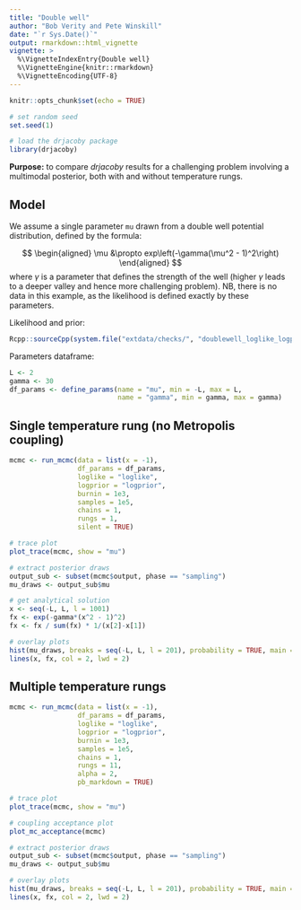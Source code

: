 ```yaml
---
title: "Double well"
author: "Bob Verity and Pete Winskill"
date: "`r Sys.Date()`"
output: rmarkdown::html_vignette
vignette: >
  %\VignetteIndexEntry{Double well}
  %\VignetteEngine{knitr::rmarkdown}
  %\VignetteEncoding{UTF-8}
---
```


```r
knitr::opts_chunk$set(echo = TRUE)
```

```r
# set random seed
set.seed(1)

# load the drjacoby package
library(drjacoby)
```

**Purpose:** to compare *drjacoby* results for a challenging problem involving a multimodal posterior, both with and without temperature rungs.

## Model

We assume a single parameter `mu` drawn from a double well potential distribution, defined by the formula:

$$
\begin{aligned}
  \mu &\propto exp\left(-\gamma(\mu^2 - 1)^2\right)
\end{aligned}
$$
where $\gamma$ is a parameter that defines the strength of the well (higher $\gamma$ leads to a deeper valley and hence more challenging problem). NB, there is no data in this example, as the likelihood is defined exactly by these parameters.

Likelihood and prior:

```r
Rcpp::sourceCpp(system.file("extdata/checks/", "doublewell_loglike_logprior.cpp", package = 'drjacoby', mustWork = TRUE))
```

Parameters dataframe:

```r
L <- 2
gamma <- 30
df_params <- define_params(name = "mu", min = -L, max = L,
                           name = "gamma", min = gamma, max = gamma)
```


## Single temperature rung (no Metropolis coupling)

```r
mcmc <- run_mcmc(data = list(x = -1),
                 df_params = df_params,
                 loglike = "loglike",
                 logprior = "logprior",
                 burnin = 1e3,
                 samples = 1e5,
                 chains = 1,
                 rungs = 1,
                 silent = TRUE)
```

```r
# trace plot
plot_trace(mcmc, show = "mu")
```

```r
# extract posterior draws
output_sub <- subset(mcmc$output, phase == "sampling")
mu_draws <- output_sub$mu

# get analytical solution
x <- seq(-L, L, l = 1001)
fx <- exp(-gamma*(x^2 - 1)^2)
fx <- fx / sum(fx) * 1/(x[2]-x[1])

# overlay plots
hist(mu_draws, breaks = seq(-L, L, l = 201), probability = TRUE, main = "", col = "black")
lines(x, fx, col = 2, lwd = 2)
```


## Multiple temperature rungs

```r
mcmc <- run_mcmc(data = list(x = -1),
                 df_params = df_params,
                 loglike = "loglike",
                 logprior = "logprior",
                 burnin = 1e3,
                 samples = 1e5,
                 chains = 1,
                 rungs = 11,
                 alpha = 2,
                 pb_markdown = TRUE)
```

```r
# trace plot
plot_trace(mcmc, show = "mu")

# coupling acceptance plot
plot_mc_acceptance(mcmc)
```

```r
# extract posterior draws
output_sub <- subset(mcmc$output, phase == "sampling")
mu_draws <- output_sub$mu

# overlay plots
hist(mu_draws, breaks = seq(-L, L, l = 201), probability = TRUE, main = "", col = "black")
lines(x, fx, col = 2, lwd = 2)
```
